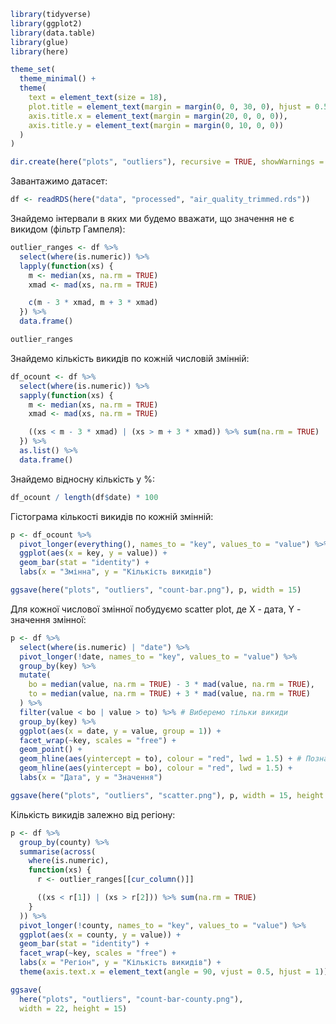 ```r
library(tidyverse)
library(ggplot2)
library(data.table)
library(glue)
library(here)

theme_set(
  theme_minimal() +
  theme(
    text = element_text(size = 18),
    plot.title = element_text(margin = margin(0, 0, 30, 0), hjust = 0.5),
    axis.title.x = element_text(margin = margin(20, 0, 0, 0)),
    axis.title.y = element_text(margin = margin(0, 10, 0, 0))
  )
)

dir.create(here("plots", "outliers"), recursive = TRUE, showWarnings = FALSE)
```

Завантажимо датасет:

```r
df <- readRDS(here("data", "processed", "air_quality_trimmed.rds"))
```

Знайдемо інтервали в яких ми будемо вважати, що значення не є викидом (фільтр Гампеля):

```r
outlier_ranges <- df %>%
  select(where(is.numeric)) %>%
  lapply(function(xs) {
    m <- median(xs, na.rm = TRUE)
    xmad <- mad(xs, na.rm = TRUE)

    c(m - 3 * xmad, m + 3 * xmad)
  }) %>%
  data.frame()

outlier_ranges
```

Знайдемо кількість викидів по кожній числовій змінній:

```r
df_ocount <- df %>%
  select(where(is.numeric)) %>%
  sapply(function(xs) {
    m <- median(xs, na.rm = TRUE)
    xmad <- mad(xs, na.rm = TRUE)

    ((xs < m - 3 * xmad) | (xs > m + 3 * xmad)) %>% sum(na.rm = TRUE)
  }) %>%
  as.list() %>%
  data.frame()
```

Знайдемо відносну кількість у %:

```r
df_ocount / length(df$date) * 100
```

Гістограма кількості викидів по кожній змінній:

```r
p <- df_ocount %>%
  pivot_longer(everything(), names_to = "key", values_to = "value") %>%
  ggplot(aes(x = key, y = value)) +
  geom_bar(stat = "identity") +
  labs(x = "Змінна", y = "Кількість викидів")

ggsave(here("plots", "outliers", "count-bar.png"), p, width = 15)
```

Для кожної числової змінної побудуємо scatter plot, де X - дата, Y - значення змінної:

```r
p <- df %>%
  select(where(is.numeric) | "date") %>%
  pivot_longer(!date, names_to = "key", values_to = "value") %>%
  group_by(key) %>%
  mutate(
    bo = median(value, na.rm = TRUE) - 3 * mad(value, na.rm = TRUE),
    to = median(value, na.rm = TRUE) + 3 * mad(value, na.rm = TRUE)
  ) %>%
  filter(value < bo | value > to) %>% # Виберемо тільки викиди
  group_by(key) %>%
  ggplot(aes(x = date, y = value, group = 1)) +
  facet_wrap(~key, scales = "free") +
  geom_point() +
  geom_hline(aes(yintercept = to), colour = "red", lwd = 1.5) + # Позначимо лінії відсічення
  geom_hline(aes(yintercept = bo), colour = "red", lwd = 1.5) +
  labs(x = "Дата", y = "Значення")

ggsave(here("plots", "outliers", "scatter.png"), p, width = 15, height = 15)
```

Кількість викидів залежно від регіону:

```r
p <- df %>%
  group_by(county) %>%
  summarise(across(
    where(is.numeric),
    function(xs) {
      r <- outlier_ranges[[cur_column()]]

      ((xs < r[1]) | (xs > r[2])) %>% sum(na.rm = TRUE)
    }
  )) %>%
  pivot_longer(!county, names_to = "key", values_to = "value") %>%
  ggplot(aes(x = county, y = value)) +
  geom_bar(stat = "identity") +
  facet_wrap(~key, scales = "free") +
  labs(x = "Регіон", y = "Кількість викидів") +
  theme(axis.text.x = element_text(angle = 90, vjust = 0.5, hjust = 1))

ggsave(
  here("plots", "outliers", "count-bar-county.png"), 
  width = 22, height = 15)
```